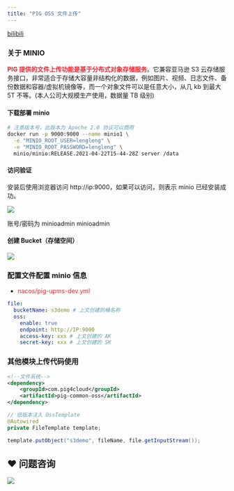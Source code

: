 ```yaml
---
title: "PIG OSS 文件上传"
---
```


[bilibili](https://player.bilibili.com/player.html?bvid=BV12t411B7e9&p=7&page=7)



### 关于 MINIO


**<font style="color:#F5222D;">PIG 提供的文件上传功能是基于分布式对象存储服务</font>**。它兼容亚马逊 S3 云存储服务接口，非常适合于存储大容量非结构化的数据，例如图片、视频、日志文件、备份数据和容器/虚拟机镜像等，而一个对象文件可以是任意大小，从几 kb 到最大 5T 不等。(本人公司大规模生产使用，数据量 TB 级别)

#### 下载部署 minio


```bash
# 注意版本号，此版本为 Apache 2.0 协议可以商用
docker run -p 9000:9000 --name minio1 \
  -e "MINIO_ROOT_USER=lengleng" \
  -e "MINIO_ROOT_PASSWORD=lengleng" \
  minio/minio:RELEASE.2021-04-22T15-44-28Z server /data
```



#### 访问验证


安装后使用浏览器访问 http://ip:9000，如果可以访问，则表示 minio 已经安装成功。



![](https://minio.pigx.vip/oss/1634624805.png)

账号/密码为 minioadmin minioadmin



#### 创建 Bucket（存储空间）


![](https://minio.pigx.vip/oss/1631164105.png)



### 配置文件配置 minio 信息


+ <font style="color:#F5222D;">nacos/pig-upms-dev.yml</font>

```yaml
file:
  bucketName: s3demo # 上文创建的桶名称
  oss:
    enable: true
    endpoint: http://IP:9000
    access-key: xxx # 上文创建的 AK
    secret-key: xxx # 上文创建的 SK
```



### 其他模块上传代码使用


```xml
<!--文件系统-->
<dependency>
	<groupId>com.pig4cloud</groupId>
	<artifactId>pig-common-oss</artifactId>
</dependency>

```



```java
// 低版本注入 OssTemplate
@Autowired
private FileTemplate template;

template.putObject("s3demo", fileName, file.getInputStream());
```

## ❤  问题咨询
![](https://cdn.nlark.com/yuque/0/2022/gif/283679/1662563973685-c22e9831-db66-42b5-973f-886d25d1e0e7.gif)

